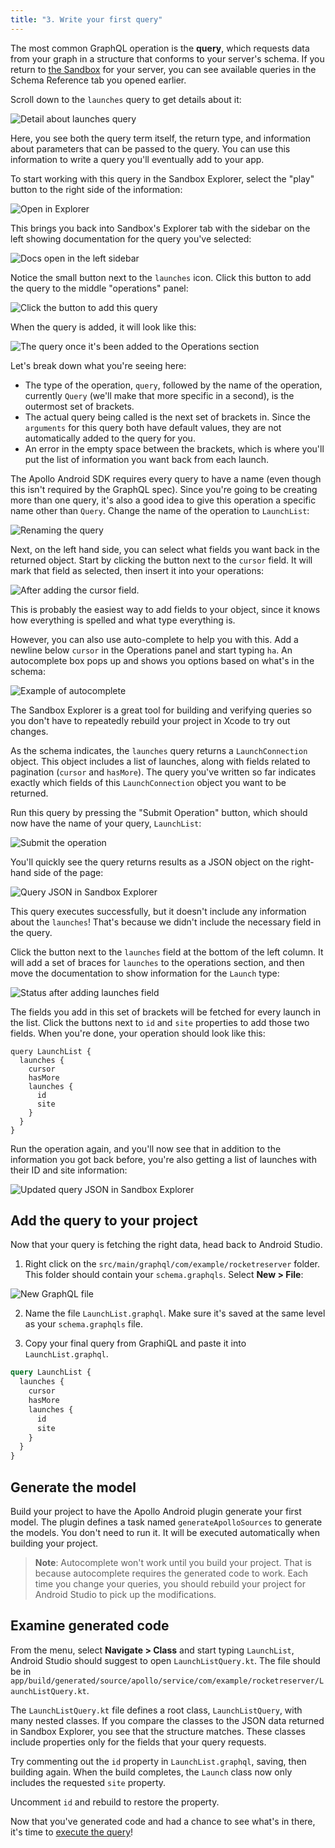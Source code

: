```yaml
---
title: "3. Write your first query"
---
```


The most common GraphQL operation is the **query**, which requests data from your graph in a structure that conforms to your server's schema. If you return to [the Sandbox](https://studio.apollographql.com/sandbox/explorer?endpoint=https%3A%2F%2Fapollo-fullstack-tutorial.herokuapp.com)  for your server, you can see available queries in the Schema Reference tab you opened earlier. 

Scroll down to the `launches` query to get details about it:

<img src="images/launches_detail.png" class="screenshot" alt="Detail about launches query"/>

Here, you see both the query term itself, the return type, and information about parameters that can be passed to the query.  You can use this information to write a query you'll eventually add to your app. 

To start working with this query in the Sandbox Explorer, select the "play" button to the right side of the information: 

<img src="images/open_in_explorer_launches.png" class="screenshot" alt="Open in Explorer"/>

This brings you back into Sandbox's Explorer tab with the sidebar on the left showing documentation for the query you've selected:

<img src="images/explorer_sandbox_open.png" class="screenshot" alt="Docs open in the left sidebar"/>

Notice the small button next to the `launches` icon. Click this button to add the query to the middle "operations" panel: 

<img src="images/explorer_add_launches_query.png" class="screenshot" alt="Click the button to add this query"/>

When the query is added, it will look like this: 

<img src="images/explorer_initial_added_query.png" class="screenshot" alt="The query once it's been added to the Operations section"/>

Let's break down what you're seeing here: 

- The type of the operation, `query`, followed by the name of the operation, currently `Query` (we'll make that more specific in a second), is the outermost set of brackets.
- The actual query being called is the next set of brackets in. Since the `arguments` for this query both have default values, they are not automatically added to the query for you.
- An error in the empty space between the brackets, which is where you'll put the list of information you want back from each launch. 

The Apollo Android SDK requires every query to have a name (even though this isn't required by the GraphQL spec). Since you're going to be creating more than one query, it's also a good idea to give this operation a specific name other than `Query`. Change the name of the operation to `LaunchList`: 

<img src="images/explorer_launch_list_rename.png" class="screenshot" alt="Renaming the query"/>

Next, on the left hand side, you can select what fields you want back in the returned object. Start by clicking the button next to the `cursor` field. It will mark that field as selected, then insert it into your operations: 

<img src="images/explorer_check_cursor.png" class="screenshot" alt="After adding the cursor field."/>

This is probably the easiest way to add fields to your object, since it knows how everything is spelled and what type everything is. 

However, you can also use auto-complete to help you with this. Add a newline below `cursor` in the Operations panel and start typing `ha`. An autocomplete box pops up and shows you options based on what's in the schema:

<img src="images/explorer_autocomplete.png" class="screenshot" alt="Example of autocomplete"/>

The Sandbox Explorer is a great tool for building and verifying queries so you don't have to repeatedly rebuild your project in Xcode to try out changes.

As the schema indicates, the `launches` query returns a `LaunchConnection` object. This object includes a list of launches, along with fields related to pagination (`cursor` and `hasMore`). The query you've written so far indicates exactly which fields of this `LaunchConnection` object you want to be returned.

Run this query by pressing the "Submit Operation" button, which should now have the name of your query, `LaunchList`: 

<img src="images/explorer_submit_operation.png" class="screenshot" alt="Submit the operation"/>

You'll quickly see the query returns results as a JSON object on the right-hand side of the page: 

<img src="images/explorer_launch_list_initial_response.png" class="screenshot" alt="Query JSON in Sandbox Explorer"/>

This query executes successfully, but it doesn't include any information about the `launches`! That's because we didn't include the necessary field in the query.

Click the button next to the `launches` field at the bottom of the left column. It will add a set of braces for `launches` to the operations section, and then move the documentation to show information for the `Launch` type: 

<img src="images/explorer_launches_drill_in.png" class="screenshot" alt="Status after adding launches field"/>

The fields you add in this set of brackets will be fetched for every launch in the list. Click the buttons next to `id` and `site` properties to add those two fields. When you're done, your operation should look like this: 

```graphql:title=(Sandbox%20Explorer)
query LaunchList {
  launches {
    cursor
    hasMore
    launches {
      id
      site
    }
  }  
}
```

Run the operation again, and you'll now see that in addition to the information you got back before, you're also getting a list of launches with their ID and site information: 

<img src="images/completed_id_query.png" class="screenshot" alt="Updated query JSON in Sandbox Explorer"/>

## Add the query to your project

Now that your query is fetching the right data, head back to Android Studio.

1. Right click on the `src/main/graphql/com/example/rocketreserver` folder. This folder should contain your `schema.graphqls`. Select **New > File**:

<img src="images/new_file.png" class="screenshot" alt="New GraphQL file"/>

2. Name the file `LaunchList.graphql`. Make sure it's saved at the same level as your `schema.graphqls` file.

3. Copy your final query from GraphiQL and paste it into `LaunchList.graphql`.

```graphql:title=app/src/main/graphql/com/example/rocketreserver/LaunchList.graphql
query LaunchList {
  launches {
    cursor
    hasMore
    launches {
      id
      site
    }
  }
}
```

## Generate the model

Build your project to have the Apollo Android plugin generate your first model. The plugin defines a task named `generateApolloSources` to generate the models. You don't need to run it. It will be executed automatically when building your project.

> **Note**: Autocomplete won't work until you build your project. That is because autocomplete requires the generated code to work. Each time you change your queries, you should rebuild your project for Android Studio to pick up the modifications.

## Examine generated code

From the menu, select **Navigate > Class** and start typing `LaunchList`, Android Studio should suggest to open `LaunchListQuery.kt`. The file should be in `app/build/generated/source/apollo/service/com/example/rocketreserver/LaunchListQuery.kt`.

The `LaunchListQuery.kt` file defines a root class, `LaunchListQuery`, with many nested classes. If you compare the classes to the JSON data returned in Sandbox Explorer, you see that the structure matches. These classes include properties only for the fields that your query requests.

Try commenting out the `id` property in `LaunchList.graphql`, saving, then building again. When the build completes, the `Launch` class now only includes the requested `site` property.

Uncomment `id` and rebuild to restore the property.

Now that you've generated code and had a chance to see what's in there, it's time to [execute the query](04-execute-the-query)!
